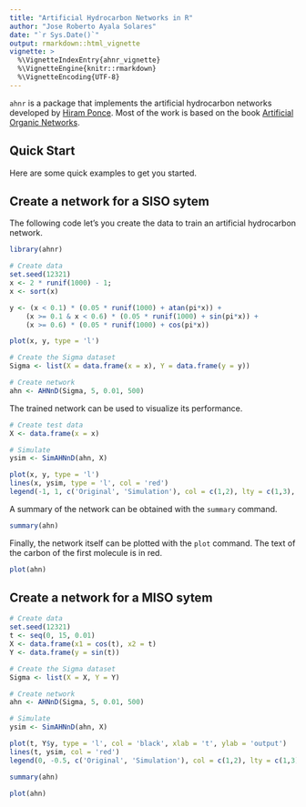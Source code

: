 ```yaml
---
title: "Artificial Hydrocarbon Networks in R"
author: "Jose Roberto Ayala Solares"
date: "`r Sys.Date()`"
output: rmarkdown::html_vignette
vignette: >
  %\VignetteIndexEntry{ahnr_vignette}
  %\VignetteEngine{knitr::rmarkdown}
  %\VignetteEncoding{UTF-8}
---
```


`ahnr` is a package that implements the artificial hydrocarbon networks developed by [Hiram Ponce](http://www.up.edu.mx/es/investigador/25611/hiram-eredin-ponce-espinosa-dr). Most of the work is based on the book [Artificial Organic Networks](http://www.springer.com/gb/book/9783319024714).

## Quick Start

Here are some quick examples to get you started.

## Create a network for a SISO sytem

The following code let's you create the data to train an artificial hydrocarbon network.

```r
library(ahnr)

# Create data
set.seed(12321)
x <- 2 * runif(1000) - 1;
x <- sort(x)

y <- (x < 0.1) * (0.05 * runif(1000) + atan(pi*x)) + 
    (x >= 0.1 & x < 0.6) * (0.05 * runif(1000) + sin(pi*x)) + 
    (x >= 0.6) * (0.05 * runif(1000) + cos(pi*x))

plot(x, y, type = 'l')

# Create the Sigma dataset
Sigma <- list(X = data.frame(x = x), Y = data.frame(y = y))

# Create network
ahn <- AHNnD(Sigma, 5, 0.01, 500)
```

The trained network can be used to visualize its performance.

```r
# Create test data
X <- data.frame(x = x)

# Simulate
ysim <- SimAHNnD(ahn, X)

plot(x, y, type = 'l')
lines(x, ysim, type = 'l', col = 'red')
legend(-1, 1, c('Original', 'Simulation'), col = c(1,2), lty = c(1,3), cex = 0.8)
```

A summary of the network can be obtained with the `summary` command.

```r
summary(ahn)
```

Finally, the network itself can be plotted with the `plot` command. The text of the carbon of the first molecule is in red.

```r
plot(ahn)
```


## Create a network for a MISO sytem

```r
# Create data
set.seed(12321)
t <- seq(0, 15, 0.01)
X <- data.frame(x1 = cos(t), x2 = t)
Y <- data.frame(y = sin(t))

# Create the Sigma dataset
Sigma <- list(X = X, Y = Y)

# Create network
ahn <- AHNnD(Sigma, 5, 0.01, 500)

# Simulate
ysim <- SimAHNnD(ahn, X)

plot(t, Y$y, type = 'l', col = 'black', xlab = 't', ylab = 'output')
lines(t, ysim, col = 'red')
legend(0, -0.5, c('Original', 'Simulation'), col = c(1,2), lty = c(1,3), cex = 0.6)
```

```r
summary(ahn)
```

```r
plot(ahn)
```
